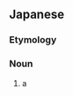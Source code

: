 ==Japanese==
{{DEFAULTSORT:にほんのうさぎ}}
{{wikipedia|lang=ja}}
{{ja-kanjitab|にち|k1=に|ほん|の|うさぎ|yomi=irr}}

===Etymology===
{{com|ja|日本|野兎|tr1=Nihon|tr2=nousagi|t1=[[Japan]]|t2=[[hare]]}}

===Noun===
{{ja-noun|^にほん の.うさぎ|^ニホン ノ.ウサギ}}

# a {{w|Japanese hare}}

{{C|ja|Hares}}